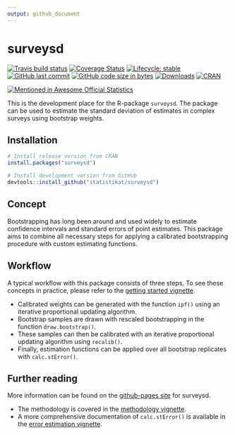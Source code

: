 ```yaml
---
output: github_document
---
```


# surveysd <img src="man/figures/logo.png" align="right" alt="" />

 [![Travis build status](https://img.shields.io/travis/statistikat/surveysd.svg?logo=travis)](https://travis-ci.org/statistikat/surveysd)
[![Coverage Status](https://img.shields.io/coveralls/github/statistikat/surveysd.svg?colorB=red&logo=codecov)](https://coveralls.io/github/statistikat/surveysd?branch=master)
[![Lifecycle: stable](https://img.shields.io/badge/lifecycle-maturing-blue.svg?logo=github)](https://www.tidyverse.org/lifecycle/#stable)
[![GitHub last commit](https://img.shields.io/github/last-commit/statistikat/surveysd.svg?logo=github)](https://github.com/statistikat/surveysd/commits/master)
[![GitHub code size in bytes](https://img.shields.io/github/languages/code-size/statistikat/surveysd.svg?logo=github)](https://github.com/statistikat/surveysd)
[![Downloads](http://cranlogs.r-pkg.org/badges/surveysd)](https://CRAN.R-project.org/package=surveysd)
[![CRAN](https://img.shields.io/cran/v/surveysd.svg?colorB=green&logo=R&logoColor=blue&label=CRAN)](https://CRAN.R-project.org/package=surveysd)


[![Mentioned in Awesome Official Statistics ](https://awesome.re/mentioned-badge.svg)](http://www.awesomeofficialstatistics.org)

This is the development place for the R-package `surveysd`. The package can be used to estimate 
the standard deviation of estimates in complex surveys using bootstrap weights.

## Installation

```r
# Install release version from CRAN
install.packages("surveysd")

# Install development version from GitHub
devtools::install_github("statistikat/surveysd")
```

## Concept

Bootstrapping has long been around and used widely to estimate confidence intervals and standard 
errors of point estimates. This package aims to combine all necessary steps for applying a calibrated
bootstrapping procedure with custom estimating functions.

## Workflow

A typical workflow with this package consists of three steps. To see these concepts in practice,
please refer to the [getting started vignette].

* Calibrated weights can be generated with the function `ipf()` using an iterative proportional updating algorithm.
* Bootstrap samples are drawn with rescaled bootstrapping in the function `draw.bootstrap()`.
* These samples can then be calibrated with an iterative proportional updating algorithm using 
`recalib()`.
* Finally, estimation functions can be applied over all bootstrap replicates with `calc.stError()`.


## Further reading

More information can be found on the [github-pages site] for surveysd.

* The methodology is covered in the [methodology vignette].
* A more comprehensive documentation of `calc.stError()` is available in the [error estimation vignette].
  
[methodology vignette]:      https://statistikat.github.io/surveysd/articles/methodology.html
[error estimation vignette]: https://statistikat.github.io/surveysd/articles/error_estimation.html
[getting started vignette]:  https://statistikat.github.io/surveysd/articles/surveysd.html
[github-pages site]:         https://statistikat.github.io/surveysd
